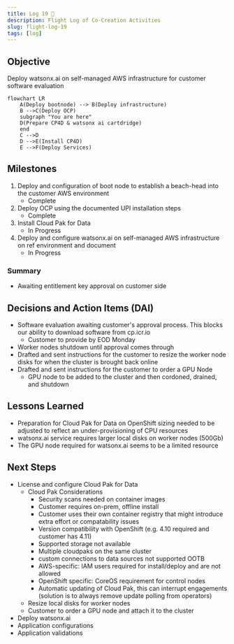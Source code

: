 ```yaml
---
title: Log 19 🛫
description: Flight Log of Co-Creation Activities
slug: flight-log-19
tags: [log]
---
```


## Objective
Deploy watsonx.ai on self-managed AWS infrastructure for customer software evaluation

```mermaid
flowchart LR
    A(Deploy bootnode) --> B(Deploy infrastructure)
    B -->C(Deploy OCP)
    subgraph "You are here"
    D(Prepare CP4D & watsonx ai cartdridge)
    end
    C -->D
    D -->E(Install CP4D)
    E -->F(Deploy Services)
```


## Milestones
1. Deploy and configuration of boot node to establish a beach-head into the customer AWS environment
    - Complete
2. Deploy OCP using the documented UPI installation steps
    - Complete
3. Install Cloud Pak for Data
    - In Progress
4. Deploy and configure watsonx.ai on self-managed AWS infrastructure on ref environment and document
    - In Progress

### Summary
- Awaiting entitlement key approval on customer side

## Decisions and Action Items (DAI)
- Software evaluation awaiting customer's approval process. This blocks our ability to download software from cp.icr.io
    - Customer to provide by EOD Monday
- Worker nodes shutdown until approval comes through
- Drafted and sent instructions for the customer to resize the worker node disks for when the cluster is brought back online
- Drafted and sent instructions for the customer to order a GPU Node
    - GPU node to be added to the cluster and then cordoned, drained, and shutdown

## Lessons Learned
- Preparation for Cloud Pak for Data on OpenShift sizing needed to be adjusted to reflect an under-provisioning of CPU resources
- watsonx.ai service requires larger local disks on worker nodes (500Gb)
- The GPU node required for watsonx.ai seems to be a limited resource

## Next Steps
- License and configure Cloud Pak for Data
    - Cloud Pak Considerations
        - Security scans needed on container images 
        - Customer requires on-prem, offline install
        - Customer uses their own container registry that might introduce extra effort or compatability issues 
        - Version compatibility with OpenShift (e.g. 4.10 required and customer has 4.11) 
        - Supported storage not available 
        - Multiple cloudpaks on the same cluster 
        - custom connections to data sources not supported OOTB 
        - AWS-specific: IAM users required for install/deploy and are not allowed 
        - OpenShift specific: CoreOS requirement for control nodes 
        - Automatic updating of Cloud Pak, this can interrupt engagements (solution is to always remove update polling from operators)
    - Resize local disks for worker nodes
    - Customer to order a GPU node and attach it to the cluster
- Deploy watsonx.ai
- Application configurations
- Application validations